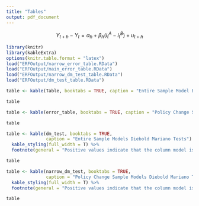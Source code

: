 ```yaml
---
title: "Tables"
output: pdf_document
---
```


$$
Y_{t+h} - Y_t = \alpha_h + \beta_h(i_t^A - i_t^B) + u_{t+h}
$$

```r
library(knitr)
library(kableExtra)
options(knitr.table.format = "latex")
load("ERFOutput/narrow_error_table.RData")
load("ERFOutput/main_error_table.RData")
load("ERFOutput/narrow_dm_test_table.RData")
load("ERFOutput/dm_test_table.RData")

```

```r
table <- kable(Table, booktabs = TRUE, caption = "Entire Sample Model Errors")

table
```

```r
table <- kable(error_table, booktabs = TRUE, caption = "Policy Change Sample Model Errors")

table
```

```r
table <- kable(dm_test, booktabs = TRUE, 
               caption = "Entire Sample Models Diebold Mariano Tests") %>%
  kable_styling(full_width = T) %>%
  footnote(general = "Positive values indicate that the column model is better than the row model. P-values in parentheses.", general_title = "Notes:", footnote_as_chunk = T)

table
```

```r
table <- kable(narrow_dm_test, booktabs = TRUE,
               caption = "Policy Change Sample Models Diebold Mariano Tests") %>%
  kable_styling(full_width = T) %>%
  footnote(general = "Positive values indicate that the column model is better than the row model. P-values in parentheses.", general_title = "Notes:", footnote_as_chunk = T)

table
```